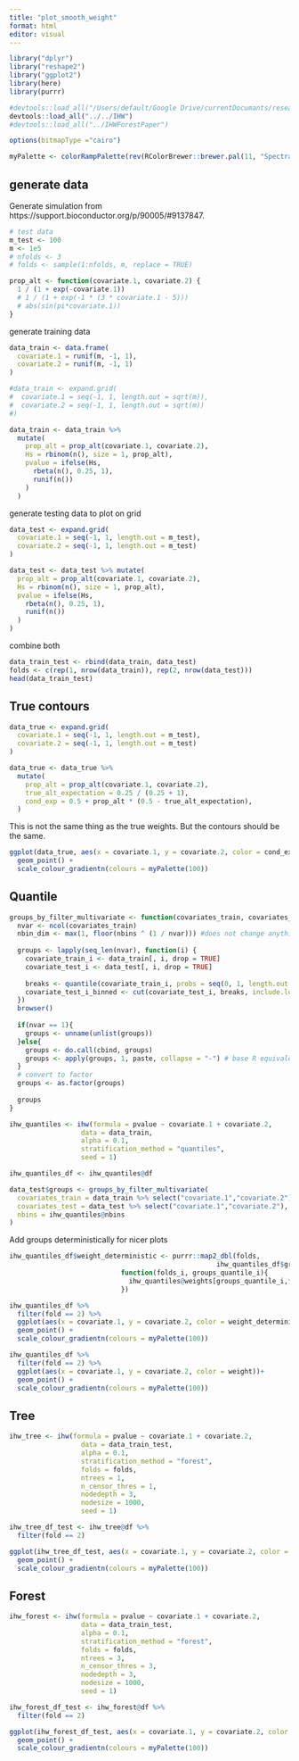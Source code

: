 ```yaml
---
title: "plot_smooth_weight"
format: html
editor: visual
---
```


```r
library("dplyr")
library("reshape2")
library("ggplot2")
library(here)
library(purrr)

#devtools::load_all("/Users/default/Google Drive/currentDocumants/research/2022_IHW-Forest/Code/IHW")
devtools::load_all("../../IHW")
#devtools::load_all("../IHWForestPaper")

options(bitmapType ="cairo")
```

```r
myPalette <- colorRampPalette(rev(RColorBrewer::brewer.pal(11, "Spectral")))
```

## generate data

Generate simulation from https://support.bioconductor.org/p/90005/#9137847.

```r
# test data
m_test <- 100
m <- 1e5
# nfolds <- 3
# folds <- sample(1:nfolds, m, replace = TRUE)
```

```r
prop_alt <- function(covariate.1, covariate.2) {
  1 / (1 + exp(-covariate.1))
  # 1 / (1 + exp(-1 * (3 * covariate.1 - 5)))
  # abs(sin(pi*covariate.1))
}
```

generate training data

```r
data_train <- data.frame(
  covariate.1 = runif(m, -1, 1),
  covariate.2 = runif(m, -1, 1)
)

#data_train <- expand.grid(
#  covariate.1 = seq(-1, 1, length.out = sqrt(m)),
#  covariate.2 = seq(-1, 1, length.out = sqrt(m))
#)

data_train <- data_train %>%
  mutate(
    prop_alt = prop_alt(covariate.1, covariate.2),
    Hs = rbinom(n(), size = 1, prop_alt),
    pvalue = ifelse(Hs,
      rbeta(n(), 0.25, 1),
      runif(n())
    )
  )
```

generate testing data to plot on grid

```r
data_test <- expand.grid(
  covariate.1 = seq(-1, 1, length.out = m_test),
  covariate.2 = seq(-1, 1, length.out = m_test)
)

data_test <- data_test %>% mutate(
  prop_alt = prop_alt(covariate.1, covariate.2),
  Hs = rbinom(n(), size = 1, prop_alt),
  pvalue = ifelse(Hs,
    rbeta(n(), 0.25, 1),
    runif(n())
  )
)
```

combine both

```r
data_train_test <- rbind(data_train, data_test)
folds <- c(rep(1, nrow(data_train)), rep(2, nrow(data_test)))
head(data_train_test)
```

## True contours

```r
data_true <- expand.grid(
  covariate.1 = seq(-1, 1, length.out = m_test),
  covariate.2 = seq(-1, 1, length.out = m_test)
)

data_true <- data_true %>%
  mutate(
    prop_alt = prop_alt(covariate.1, covariate.2),
    true_alt_expectation = 0.25 / (0.25 + 1),
    cond_exp = 0.5 + prop_alt * (0.5 - true_alt_expectation),
  )
```

This is not the same thing as the true weights. But the contours should be the same.

```r
ggplot(data_true, aes(x = covariate.1, y = covariate.2, color = cond_exp))+
  geom_point() +
  scale_colour_gradientn(colours = myPalette(100))
```

## Quantile
```r
groups_by_filter_multivariate <- function(covariates_train, covariates_test, nbins) {
  nvar <- ncol(covariates_train)
  nbin_dim <- max(1, floor(nbins ^ (1 / nvar))) #does not change anything, if nvar = 1
  
  groups <- lapply(seq_len(nvar), function(i) {
    covariate_train_i <- data_train[, i, drop = TRUE]
    covariate_test_i <- data_test[, i, drop = TRUE]
    
    breaks <- quantile(covariate_train_i, probs = seq(0, 1, length.out = nbin_dim), na.rm = TRUE)
    covariate_test_i_binned <- cut(covariate_test_i, breaks, include.lowest = TRUE)
  })
  browser()
  
  if(nvar == 1){
    groups <- unname(unlist(groups))
  }else{
    groups <- do.call(cbind, groups)
    groups <- apply(groups, 1, paste, collapse = "-") # base R equivalent of tidyr::unite
  }
  # convert to factor
  groups <- as.factor(groups)
  
  groups
}
```

```r
ihw_quantiles <- ihw(formula = pvalue ~ covariate.1 + covariate.2, 
                  data = data_train, 
                  alpha = 0.1, 
                  stratification_method = "quantiles", 
                  seed = 1)

ihw_quantiles_df <- ihw_quantiles@df
```


```r
data_test$groups <- groups_by_filter_multivariate(
  covariates_train = data_train %>% select("covariate.1","covariate.2"), 
  covariates_test = data_test %>% select("covariate.1","covariate.2"), 
  nbins = ihw_quantiles@nbins
)
```

Add groups deterministically for nicer plots

```r
ihw_quantiles_df$weight_deterministic <- purrr::map2_dbl(folds, 
                                                    ihw_quantiles_df$groups_deterministic, 
                            function(folds_i, groups_quantile_i){
                              ihw_quantiles@weights[groups_quantile_i,folds_i]
                            })
```

```r
ihw_quantiles_df %>%
  filter(fold == 2) %>%
  ggplot(aes(x = covariate.1, y = covariate.2, color = weight_deterministic))+
  geom_point() +
  scale_colour_gradientn(colours = myPalette(100))
```

```r
ihw_quantiles_df %>%
  filter(fold == 2) %>%
  ggplot(aes(x = covariate.1, y = covariate.2, color = weight))+
  geom_point() +
  scale_colour_gradientn(colours = myPalette(100))
```

## Tree

```r
ihw_tree <- ihw(formula = pvalue ~ covariate.1 + covariate.2, 
                  data = data_train_test, 
                  alpha = 0.1, 
                  stratification_method = "forest", 
                  folds = folds, 
                  ntrees = 1, 
                  n_censor_thres = 1, 
                  nodedepth = 3, 
                  nodesize = 1000, 
                  seed = 1)

ihw_tree_df_test <- ihw_tree@df %>%
  filter(fold == 2)
```

```r
ggplot(ihw_tree_df_test, aes(x = covariate.1, y = covariate.2, color = weight))+
  geom_point() +
  scale_colour_gradientn(colours = myPalette(100))
```

## Forest

```r
ihw_forest <- ihw(formula = pvalue ~ covariate.1 + covariate.2, 
                  data = data_train_test, 
                  alpha = 0.1, 
                  stratification_method = "forest", 
                  folds = folds, 
                  ntrees = 3, 
                  n_censor_thres = 3, 
                  nodedepth = 3, 
                  nodesize = 1000, 
                  seed = 1)

ihw_forest_df_test <- ihw_forest@df %>%
  filter(fold == 2)
```

```r
ggplot(ihw_forest_df_test, aes(x = covariate.1, y = covariate.2, color = weight))+
  geom_point() +
  scale_colour_gradientn(colours = myPalette(100))
```
